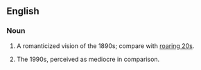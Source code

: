 ==English==
===Noun===
{{en-noun|-}}

#A romanticized vision of the 1890s; compare with [[roaring 20s]].
#{{derogatory}} The 1990s, perceived as mediocre in comparison.